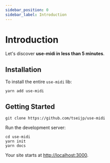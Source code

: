---
sidebar_position: 0
sidebar_label: Introduction
---

# Introduction

Let's discover **use-midi in less than 5 minutes**.

## Installation

To install the entire `use-midi` lib:

```shell
yarn add use-midi
```

## Getting Started

```shell
git clone https://github.com/tseijp/use-midi
```

Run the development server:

```shell
cd use-midi
yarn init
yarn docs
```

Your site starts at [http://localhost:3000](http://localhost:3000).
